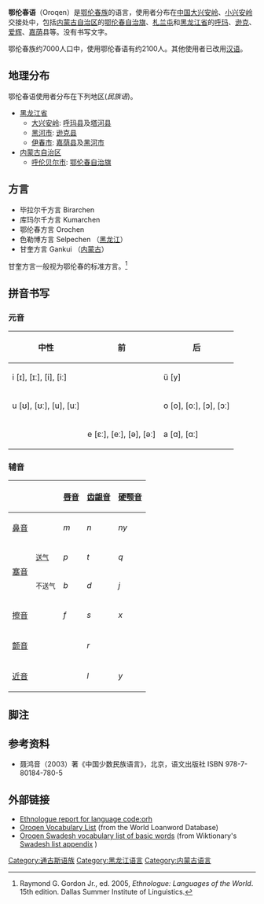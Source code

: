 {{Infobox Language
|name=鄂伦春语
|states=[[中国|中国]]
|region=中国[[内蒙古自治区|内蒙古]]和[[黑龙江省|黑龙江省]]
|speakers=约2100
|familycolor=阿尔泰语系
|fam1=（[[阿尔泰语系|阿尔泰语系]]）<sup>有争论</sup>
|fam2=[[满－通古斯语族|满－通古斯语族]]
|fam3=北滿通古斯语支
|fam4=鄂温克语群
|iso3=orh
|glotto=oroq1238
|glottorefname=Oroqen
}}

'''鄂伦春语'''（Oroqen）是[[鄂伦春族|鄂伦春族]]的语言，使用者分布在[[中国|中国]][[大兴安岭|大兴安岭]]、[[小兴安岭|小兴安岭]]交接处中，包括[[内蒙古自治区|内蒙古自治区]]的[[鄂伦春自治旗|鄂伦春自治旗]]、[[札兰屯市|札兰屯]]和[[黑龙江省|黑龙江省]]的[[呼玛县|呼玛]]、[[逊克县|逊克]]、[[爱辉区|爱辉]]、[[嘉荫县|嘉荫]]县等。没有书写文字。

鄂伦春族约7000人口中，使用鄂伦春语有约2100人。其他使用者已改用[[汉语|汉语]]。

==地理分布==
鄂伦春语使用者分布在下列地区(''民族语'')。

*[[黑龙江省|黑龙江省]]
**[[大兴安岭|大兴安岭]]: [[呼玛县|呼玛县]]及[[塔河县|塔河县]]
**[[黑河市|黑河市]]: [[逊克县|逊克县]]
**[[伊春市|伊春市]]: [[嘉荫县|嘉荫县]]及[[黑河市|黑河市]]
*[[内蒙古自治区|内蒙古自治区]]
**[[呼伦贝尔市|呼伦贝尔市]]: [[鄂伦春自治旗|鄂伦春自治旗]]

==方言==
* 毕拉尔千方言 Birarchen
* 库玛尔千方言 Kumarchen
* 鄂伦春方言 Orochen
* 色勒博方言 Selpechen （[[黑龙江|黑龙江]]）
* 甘奎方言 Gankui （[[内蒙古|内蒙古]]）

甘奎方言一般视为鄂伦春的标准方言。<ref>Raymond G. Gordon Jr., ed. 2005, ''Ethnologue: Languages of the World''. 15th edition. Dallas Summer Institute of Linguistics.</ref>

==拼音书写==
===元音===
{|class="wikitable" style="margin:auto;width:30%;text-align:center;"
|-
! 中性
! 前
! 后
|-
| i [ɪ], [ɪː], [i], [iː]
|
| ü [y]
|-
| u [ʊ], [ʊː], [u], [uː]
|
| o [o], [oː], [ɔ], [ɔː]
|-
|
| e [ɛː], [eː], [ə], [əː]
| a [ɑ], [ɑː]
|}

===辅音===
{|class="wikitable" style="margin:auto;width:60%;text-align:center;"
|-
! colspan="2" |
! [[唇音|唇音]]
! [[齿龈音|齿龈音]]
! [[硬颚音|硬颚音]]
! [[软颚音|软颚音]]
|-align=center
! colspan="2" |[[鼻音|鼻音]]
| {{IPA|/m/}} ''m''
| {{IPA|/n/}} ''n''
| {{IPA|/ɲ/}} ''ny''
| {{IPA|/ŋ/}} ''ng''
|-align=center
! rowspan="2" |[[塞音|塞音]] || <small>[[送气|送气]]</small>
| {{IPA|/pʰ/}} ''p''
| {{IPA|/tʰ/}} ''t''
| {{IPA|/t͡ʃʰ/}} ''q''
| {{IPA|/kʰ/}} ''k''
|-align=center
! <small>不送气</small>
| {{IPA|/p/}} ''b''
| {{IPA|/t/}} ''d''
| {{IPA|/t͡ʃ/}} ''j''
| {{IPA|/k/}} ''g''
|-align=center
! colspan="2" |[[擦音|擦音]]
| {{IPA|/ɸ/}} ''f''
| {{IPA|/s/}} ''s''
| {{IPA|/ʃ/}} ''x''
| {{IPA|/x~ɣ~h/}} ''h''
|-align=center
! colspan="2" |[[颤音|颤音]]
|
| {{IPA|/r/}} ''r''
|
|
|-align=center
! colspan="2" |[[近音|近音]]
|
| {{IPA|/l/}} ''l''
| {{IPA|/j/}} ''y''
| {{IPA|/w/}} ''w''
|}

==脚注==
{{reflist}}

==参考资料==
{{refbegin}}
*聂鸿音（2003）著《中国少数民族语言》，北京，语文出版社 ISBN 978-7-80184-780-5
{{refend}}

==外部链接==
{{incubator|orh}}
{{refbegin}}
*[http://www.ethnologue.com/show_language.asp?code=orh Ethnologue report for language code:orh] {{Wayback|url=http://www.ethnologue.com/show_language.asp?code=orh |date=20080505091617 }}
* [https://web.archive.org/web/20101031002559/http://wold.livingsources.org/vocabulary/20 Oroqen Vocabulary List] (from the World Loanword Database)
*[http://en.wiktionary.org/wiki/Appendix:Swadesh_lists_for_Altaic_languages Oroqen Swadesh vocabulary list of basic words] {{Wayback|url=http://en.wiktionary.org/wiki/Appendix:Swadesh_lists_for_Altaic_languages |date=20110824201448 }} (from Wiktionary's [http://en.wiktionary.org/wiki/Appendix:Swadesh_lists Swadesh list appendix] {{Wayback|url=http://en.wiktionary.org/wiki/Appendix:Swadesh_lists |date=20101027084401 }})
{{refend}}

{{Tungusic languages}}
{{中國語言}}

[[Category:通古斯语族|Category:通古斯语族]]
[[Category:黑龙江语言|Category:黑龙江语言]]
[[Category:内蒙古语言|Category:内蒙古语言]]